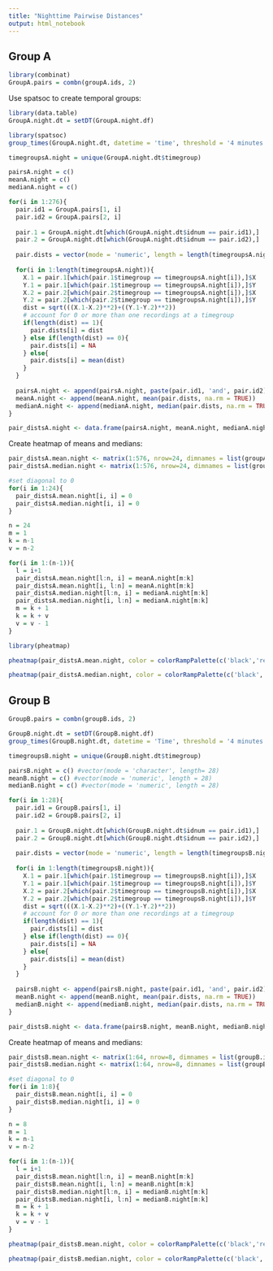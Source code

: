 ---
title: "Nighttime Pairwise Distances"
output: html_notebook
---

## Group A

```{r}
library(combinat)
GroupA.pairs = combn(groupA.ids, 2)
```

Use spatsoc to create temporal groups:
```{r}
library(data.table)
GroupA.night.dt = setDT(GroupA.night.df)

library(spatsoc)
group_times(GroupA.night.dt, datetime = 'time', threshold = '4 minutes')
```

```{r}
timegroupsA.night = unique(GroupA.night.dt$timegroup)

pairsA.night = c() 
meanA.night = c() 
medianA.night = c() 

for(i in 1:276){
  pair.id1 = GroupA.pairs[1, i]
  pair.id2 = GroupA.pairs[2, i]
  
  pair.1 = GroupA.night.dt[which(GroupA.night.dt$idnum == pair.id1),]
  pair.2 = GroupA.night.dt[which(GroupA.night.dt$idnum == pair.id2),]
  
  pair.dists = vector(mode = 'numeric', length = length(timegroupsA.night))
  
  for(i in 1:length(timegroupsA.night)){
    X.1 = pair.1[which(pair.1$timegroup == timegroupsA.night[i]),]$X
    Y.1 = pair.1[which(pair.1$timegroup == timegroupsA.night[i]),]$Y
    X.2 = pair.2[which(pair.2$timegroup == timegroupsA.night[i]),]$X
    Y.2 = pair.2[which(pair.2$timegroup == timegroupsA.night[i]),]$Y
    dist = sqrt(((X.1-X.2)**2)+((Y.1-Y.2)**2))
    # account for 0 or more than one recordings at a timegroup
    if(length(dist) == 1){
      pair.dists[i] = dist
    } else if(length(dist) == 0){
      pair.dists[i] = NA
    } else{
      pair.dists[i] = mean(dist)
    }
  }
  
  pairsA.night <- append(pairsA.night, paste(pair.id1, 'and', pair.id2))
  meanA.night <- append(meanA.night, mean(pair.dists, na.rm = TRUE))
  medianA.night <- append(medianA.night, median(pair.dists, na.rm = TRUE))
}

pair_distsA.night <- data.frame(pairsA.night, meanA.night, medianA.night)
```

Create heatmap of means and medians:
```{r}
pair_distsA.mean.night <- matrix(1:576, nrow=24, dimnames = list(groupA.ids, groupA.ids))
pair_distsA.median.night <- matrix(1:576, nrow=24, dimnames = list(groupA.ids, groupA.ids))

#set diagonal to 0
for(i in 1:24){
  pair_distsA.mean.night[i, i] = 0
  pair_distsA.median.night[i, i] = 0
}
```

```{r}
n = 24
m = 1
k = n-1
v = n-2

for(i in 1:(n-1)){
  l = i+1
  pair_distsA.mean.night[l:n, i] = meanA.night[m:k]
  pair_distsA.mean.night[i, l:n] = meanA.night[m:k]
  pair_distsA.median.night[l:n, i] = medianA.night[m:k]
  pair_distsA.median.night[i, l:n] = medianA.night[m:k]
  m = k + 1
  k = k + v
  v = v - 1
}
```

```{r}
library(pheatmap)

pheatmap(pair_distsA.mean.night, color = colorRampPalette(c('black','red', 'yellow'))(20), cluster_cols = F, cluster_rows = F, treeheight_col = 0, cellwidth= 11, cellheight = 11, treeheight_row = 0, main = 'Mean Pairwise Distance - Group A (Nighttime)')

pheatmap(pair_distsA.median.night, color = colorRampPalette(c('black','red', 'yellow'))(20), cluster_cols = F, cluster_rows = F, treeheight_col = 0, cellwidth= 11, cellheight = 11, treeheight_row = 0, main = 'Median Pairwise Distance - Group A (Nighttime)')
```

## Group B

```{r}
GroupB.pairs = combn(groupB.ids, 2)

GroupB.night.dt = setDT(GroupB.night.df)
group_times(GroupB.night.dt, datetime = 'Time', threshold = '4 minutes')
```

```{r}
timegroupsB.night = unique(GroupB.night.dt$timegroup)

pairsB.night = c() #vector(mode = 'character', length= 28)
meanB.night = c() #vector(mode = 'numeric', length = 28)
medianB.night = c() #vector(mode = 'numeric', length = 28)

for(i in 1:28){
  pair.id1 = GroupB.pairs[1, i]
  pair.id2 = GroupB.pairs[2, i]
  
  pair.1 = GroupB.night.dt[which(GroupB.night.dt$idnum == pair.id1),]
  pair.2 = GroupB.night.dt[which(GroupB.night.dt$idnum == pair.id2),]
  
  pair.dists = vector(mode = 'numeric', length = length(timegroupsB.night))
  
  for(i in 1:length(timegroupsB.night)){
    X.1 = pair.1[which(pair.1$timegroup == timegroupsB.night[i]),]$X
    Y.1 = pair.1[which(pair.1$timegroup == timegroupsB.night[i]),]$Y
    X.2 = pair.2[which(pair.2$timegroup == timegroupsB.night[i]),]$X
    Y.2 = pair.2[which(pair.2$timegroup == timegroupsB.night[i]),]$Y
    dist = sqrt(((X.1-X.2)**2)+((Y.1-Y.2)**2))
    # account for 0 or more than one recordings at a timegroup
    if(length(dist) == 1){
      pair.dists[i] = dist
    } else if(length(dist) == 0){
      pair.dists[i] = NA
    } else{
      pair.dists[i] = mean(dist)
    }
  }
  
  pairsB.night <- append(pairsB.night, paste(pair.id1, 'and', pair.id2))
  meanB.night <- append(meanB.night, mean(pair.dists, na.rm = TRUE))
  medianB.night <- append(medianB.night, median(pair.dists, na.rm = TRUE))
}

pair_distsB.night <- data.frame(pairsB.night, meanB.night, medianB.night)
```

Create heatmap of means and medians:
```{r}
pair_distsB.mean.night <- matrix(1:64, nrow=8, dimnames = list(groupB.ids, groupB.ids))
pair_distsB.median.night <- matrix(1:64, nrow=8, dimnames = list(groupB.ids, groupB.ids))

#set diagonal to 0
for(i in 1:8){
  pair_distsB.mean.night[i, i] = 0
  pair_distsB.median.night[i, i] = 0
}
```

```{r}
n = 8
m = 1
k = n-1
v = n-2

for(i in 1:(n-1)){
  l = i+1
  pair_distsB.mean.night[l:n, i] = meanB.night[m:k]
  pair_distsB.mean.night[i, l:n] = meanB.night[m:k]
  pair_distsB.median.night[l:n, i] = medianB.night[m:k]
  pair_distsB.median.night[i, l:n] = medianB.night[m:k]
  m = k + 1
  k = k + v
  v = v - 1
}
```

```{r}
pheatmap(pair_distsB.mean.night, color = colorRampPalette(c('black','red', 'yellow'))(20), cluster_cols = F, cluster_rows = F, treeheight_col = 0, treeheight_row = 0, cellwidth= 33, cellheight = 33, main = 'Mean Pairwise Distance - Group B (Nighttime)')

pheatmap(pair_distsB.median.night, color = colorRampPalette(c('black','red', 'yellow'))(20), cluster_cols = F, cluster_rows = F, treeheight_col = 0, treeheight_row = 0, cellwidth= 33, cellheight = 33, main = 'Median Pairwise Distance - Group B (Nighttime)')
```

